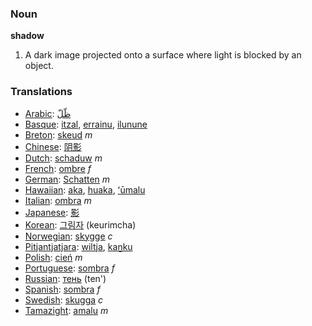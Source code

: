 === Noun ===

'''shadow'''

#A dark image projected onto a surface where light is blocked by an object.

===Translations===
*[[Arabic]]: [[ظّلّ]]
*[[Basque]]: [[itzal]], [[errainu]], [[ilunune]]
*[[Breton]]: [[skeud]] ''m''
*[[Chinese]]: [[阴影]]
*[[Dutch]]: [[schaduw]] ''m''
*[[French]]: [[ombre]] ''f''
*[[German]]: [[Schatten]] ''m''
*[[Hawaiian]]: [[aka]], [[huaka]], [[ʻūmalu]]
*[[Italian]]: [[ombra]] ''m''
*[[Japanese]]: [[影]]
*[[Korean]]: [[그림자]] (keurimcha)
*[[Norwegian]]: [[skygge]] ''c''
*[[Pitjantjatjara]]: [[wiltja]], [[kaṉku]]
*[[Polish]]: [[cień]] ''m''
*[[Portuguese]]: [[sombra]] ''f''
*[[Russian]]: [[тень]] (ten')
*[[Spanish]]: [[sombra]] ''f''
*[[Swedish]]: [[skugga]] ''c''
*[[Tamazight]]: [[amalu]] ''m''